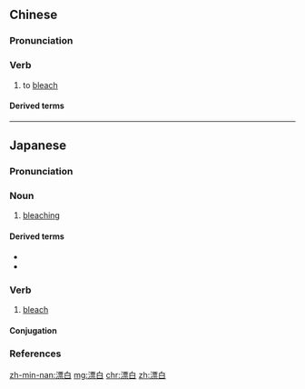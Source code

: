==Chinese==
{{zh-forms}}

===Pronunciation===
{{zh-pron
|m=piǎobái
|c=piu3 baak6
|h=pfs=n:péu-pha̍k/s:pêu-pha̍k
|mn=phiò-pe̍h/thiò-pe̍h
|cat=v
}}

===Verb===
{{zh-verb}}

# to [[bleach]]

====Derived terms====
{{zh-der|漂白劑|漂白粉}}

----

==Japanese==
{{ja-kanjitab|ひょう|はく|yomi=o}}

===Pronunciation===
{{ja-pron|yomi=o|ひょうはく|acc=0|acc_ref=DJR,NHK}}

===Noun===
{{ja-noun|ひょうはく|hhira=へうはく}}

# [[bleaching]]

====Derived terms====
* {{ja-r|電気漂白|でんき ひょうはく|[[electrolytic]] [[bleaching]]}}
* {{ja-r|漂白剤|ひょうはくざい|[[bleach]]}}

===Verb===
{{ja-verb-suru|ひょうはく|hhira=へうはく}}

# [[bleach]]

====Conjugation====
{{ja-suru|ひょうはく}}

===References===
<references/>

[[zh-min-nan:漂白]]
[[mg:漂白]]
[[chr:漂白]]
[[zh:漂白]]